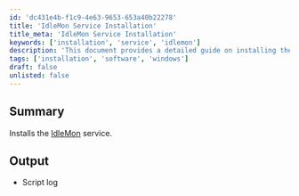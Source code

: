 ```yaml
---
id: 'dc431e4b-f1c9-4e63-9653-653a40b22278'
title: 'IdleMon Service Installation'
title_meta: 'IdleMon Service Installation'
keywords: ['installation', 'service', 'idlemon']
description: 'This document provides a detailed guide on installing the IdleMon service, including prerequisites and expected outputs. It also includes a link to the official documentation for further reference.'
tags: ['installation', 'software', 'windows']
draft: false
unlisted: false
---
```

## Summary

Installs the [IdleMon](https://proval.itglue.com/DOC-5078775-12641582) service.

## Output

- Script log












